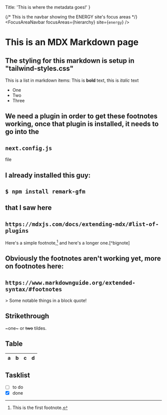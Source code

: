 
Title: 'This is where the metadata goes!'
}

{/* This is the navbar showing the ENERGY site's focus areas */}
<FocusAreaNavbar focusAreas={hierarchy} site={`energy`} />

# This is an MDX Markdown page

## The styling for this markdown is setup in "tailwind-styles.css"

This is a list in markdown items:
This is <b>bold</b> text, this is <i>italic</i> text
- One
- Two
- Three

We need a plugin in order to get these footnotes working,
once that plugin is installed, it needs to go into the 
---
```next.config.js```
---
file


I already installed this guy:
---
```$ npm install remark-gfm```
---

that I saw here          
---
```https://mdxjs.com/docs/extending-mdx/#list-of-plugins```
---

Here's a simple footnote,[^1] and here's a longer one.[^bignote]

[^1]: This is the first footnote.

Obviously the footnotes aren't working yet, more on footnotes here:
---
```https://www.markdownguide.org/extended-syntax/#footnotes```
---
<div className="standard-font-1 text-2xl">
  > Some notable things in a block quote!
</div>

## Strikethrough

~one~ or ~~two~~ tildes.

## Table

| a | b  |  c |  d  |
| - | :- | -: | :-: |

## Tasklist

* [ ] to do
* [x] done
